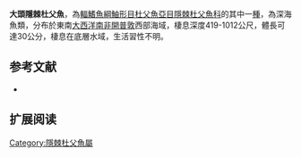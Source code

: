{{Speciesbox
| name = 大頭隱棘杜父魚
| image = 
| image_width = 250px
| image_caption = 
| status = NE
| status_system = IUCN3.1
| genus = Psychrolutes
| species = macrocephalus
| authority = [[Gilchrist|Gilchrist]], 1904
| synonyms = *''Cottunculus macrocephalus,Gilchrist, 1904''
}}

'''大頭隱棘杜父魚'''，為[[輻鰭魚綱|輻鰭魚綱]][[鮋形目|鮋形目]][[杜父魚亞目|杜父魚亞目]][[隱棘杜父魚科|隱棘杜父魚科]]的其中一[[種|種]]，為深海魚類，分布於東南[[大西洋|大西洋]][[南非|南非]][[開普敦|開普敦]]西部海域，棲息深度419-1012公尺，體長可達30公分，棲息在底層水域，生活習性不明。
==参考文献==
*{{FishBase_species|genus=Psychrolutes|species=macrocephalus|year=2014|month=5}}

== 扩展阅读 ==
{{refbegin}}
{{wikispecies-inline|Psychrolutes macrocephalus|大頭隱棘杜父魚}}
{{refend}}

{{Wikispecies|Psychrolutes macrocephalus}}
{{Taxonbar|from=Q5027949}}

[[Category:隱棘杜父魚屬|Category:隱棘杜父魚屬]]


{{魚類小作品}}